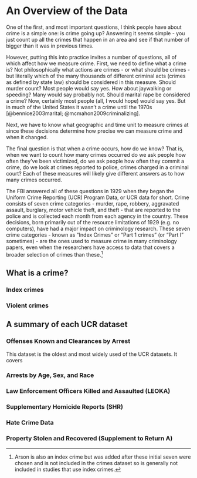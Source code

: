 # An Overview of the Data {#ucr_general}

One of the first, and most important questions, I think people have about crime is a simple one: is crime going up? Answering it seems simple - you just count up all the crimes that happen in an area and see if that number of bigger than it was in previous times. 

However, putting this into practice invites a number of questions, all of which affect how we measure crime. First, we need to define what a crime is?  Not philosophically what actions are crimes - or what should be crimes - but literally which of the many thousands of different criminal acts (crimes as defined by state law) should be considered in this measure. Should murder count? Most people would say yes. How about jaywalking or speeding? Many would say probably not. Should marital rape be considered a crime? Now, certainly most people (all, I would hope) would say yes. But in much of the United States it wasn't a crime until the 1970s [@bennice2003marital; @mcmahon2009criminalizing].  

Next, we have to know what geographic and time unit to measure crimes at since these decisions determine how precise we can measure crime and when it changed.  



The final question is that when a crime occurs, how do we know? That is, when we want to count how many crimes occurred do we ask people how often they've been victimized, do we ask people how often they commit a crime, do we look at crimes reported to police, crimes charged in a criminal court? Each of these measures will likely give different answers as to how many crimes occurred.\footnote{The Bureau of Justice Statistics does measure crime by asking a random sample of people whether they were the victim of a crime. For more on this, please see their [National Crime Victimization Survey page](https://www.bjs.gov/index.cfm?ty=dcdetail&iid=245)}

The FBI answered all of these questions in 1929 when they began the Uniform Crime Reporting (UCR) Program Data, or UCR data for short. Crime consists of seven crime categories - murder, rape, robbery, aggravated assault, burglary, motor vehicle theft, and theft - that are reported to the police and is collected each month from each agency in the country. These decisions, born primarily out of the resource limitations of 1929 (e.g. no computers), have had a major impact on criminology research. These seven crime categories - known as "Index Crimes" or "Part 1 crimes" (or "Part I" sometimes) - are the ones used to measure crime in many criminology papers, even when the researchers have access to data that covers a broader selection of crimes than these.^[Arson is also an index crime but was added after these initial seven were chosen and is not included in the crimes dataset so is generally not included in studies that use index crimes.] 


## What is a crime?


### Index crimes 

### Violent crimes

## A summary of each UCR dataset

### Offenses Known and Clearances by Arrest

This dataset is the oldest and most widely used of the UCR datasets. It covers 

### Arrests by Age, Sex, and Race

### Law Enforcement Officers Killed and Assaulted (LEOKA)

### Supplementary Homicide Reports (SHR)

### Hate Crime Data

### Property Stolen and Recovered (Supplement to Return A)